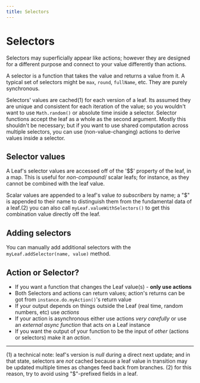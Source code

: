 ```yaml
---
title: Selectors
---
```


# Selectors

Selectors may superficially appear like actions; however they are designed for a different purpose and connect
to your value differently than actions.

A selector is a function that takes the value and returns a value from it. A typical set of selectors might be
`max`, `round`, `fullName`, etc. They are purely synchronous.

Selectors' values are cached(1) for each version of a leaf. Its assumed they are unique and consistent for each
iteration of the value; so you wouldn't want to use `Math.random()` or absolute time inside a selector.
Selector functions accept the leaf as a whole as the second argument. Mostly this shouldn't be necessary; but
if you want to use shared computation across multiple selectors, you can use (non-value-changing) actions to
derive values inside a selector.

## Selector values

A Leaf's selector values are accessed off of the '$$' property of the leaf, in a map. This is useful for
*non-compound*/ scalar leafs; for instance, as they cannot be combined with the leaf value.

Scalar values are appended to a leaf's value *to subscribers* by name; a "$" is appended to their name
to distinguish them from the fundamental data of a leaf.(2) you can also call `myLeaf.valueWithSelectors()` to get
this combination value directly off the leaf.

## Adding selectors

You can manually add additional selectors with the `myLeaf.addSelector(name, value)` method.

## Action or Selector?

* If you want a function that changes the Leaf value(s) - **only use actions**
* Both Selectors and actions can return values; action's returns can be got from `instance.do.myAction()`'s return value
* If your output depends on things outside the Leaf (real time, random numbers, etc) use *actions*
* If your action is asynchronous either use actions *very carefully* or use an *external async function* that acts on a Leaf instance
* If you want the output of your function to be the input of *other* (actions or selectors) make it an *action*.

----------

(1) a technical note: leaf's version is *null* during a direct next update; and in that state, selectors are
*not* cached because a leaf value in transition may be updated multiple times as changes feed back from branches.
(2) for this reason, try to avoid using "$"-prefixed fields in a leaf.
